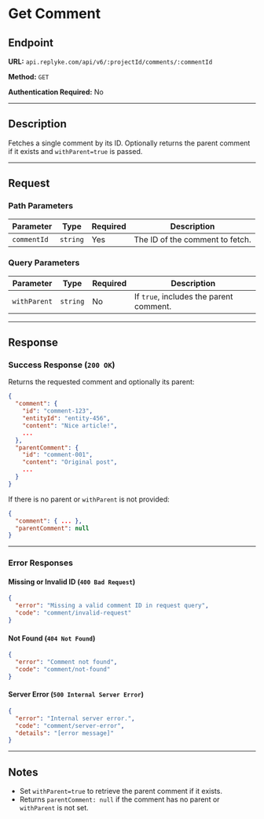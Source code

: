 # Get Comment

## Endpoint

**URL:** `api.replyke.com/api/v6/:projectId/comments/:commentId`

**Method:** `GET`

**Authentication Required:** No

---

## Description

Fetches a single comment by its ID. Optionally returns the parent comment if it exists and `withParent=true` is passed.

---

## Request

### Path Parameters

| Parameter   | Type     | Required | Description                     |
| ----------- | -------- | -------- | ------------------------------- |
| `commentId` | `string` | Yes      | The ID of the comment to fetch. |

### Query Parameters

| Parameter    | Type     | Required | Description                             |
| ------------ | -------- | -------- | --------------------------------------- |
| `withParent` | `string` | No       | If `true`, includes the parent comment. |

---

## Response

### Success Response (`200 OK`)

Returns the requested comment and optionally its parent:

```json
{
  "comment": {
    "id": "comment-123",
    "entityId": "entity-456",
    "content": "Nice article!",
    ...
  },
  "parentComment": {
    "id": "comment-001",
    "content": "Original post",
    ...
  }
}
```

If there is no parent or `withParent` is not provided:

```json
{
  "comment": { ... },
  "parentComment": null
}
```

---

### Error Responses

#### Missing or Invalid ID (`400 Bad Request`)

```json
{
  "error": "Missing a valid comment ID in request query",
  "code": "comment/invalid-request"
}
```

#### Not Found (`404 Not Found`)

```json
{
  "error": "Comment not found",
  "code": "comment/not-found"
}
```

#### Server Error (`500 Internal Server Error`)

```json
{
  "error": "Internal server error.",
  "code": "comment/server-error",
  "details": "[error message]"
}
```

---

## Notes

- Set `withParent=true` to retrieve the parent comment if it exists.
- Returns `parentComment: null` if the comment has no parent or `withParent` is not set.